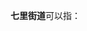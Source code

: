 '''七里街道'''可以指：
{{PRC admin/disambig|51/13/81/004/000|61/07/02/008/000}}
{{disambig|cat=四字乡级行政区划消歧义}}